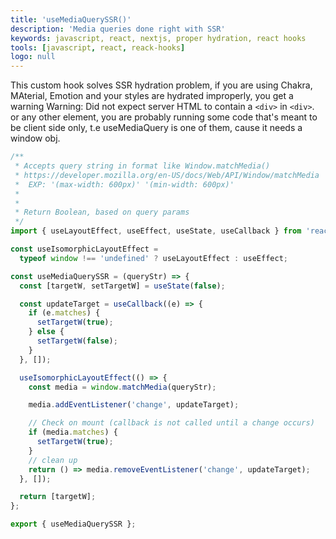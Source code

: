 ```yaml
---
title: 'useMediaQuerySSR()'
description: 'Media queries done right with SSR'
keywords: javascript, react, nextjs, proper hydration, react hooks
tools: [javascript, react, reack-hooks]
logo: null
---
```


<GlobalWrapper>
  <SectionWrapper title="useMediaQuery, React Hook">

This custom hook solves SSR hydration problem,
if you are using Chakra, MAterial, Emotion and
your styles are hydrated improperly, you get a warning
Warning: Did not expect server HTML to contain a `<div>` in `<div>`.
or any other element, you are probably running
some code that's meant to be client side only, t.e useMediaQuery
is one of them, cause it needs a window obj.

```jsx
/**
 * Accepts query string in format like Window.matchMedia()
 * https://developer.mozilla.org/en-US/docs/Web/API/Window/matchMedia
 *	EXP: '(max-width: 600px)' '(min-width: 600px)'
 *
 *
 * Return Boolean, based on query params
 */
import { useLayoutEffect, useEffect, useState, useCallback } from 'react';

const useIsomorphicLayoutEffect =
  typeof window !== 'undefined' ? useLayoutEffect : useEffect;

const useMediaQuerySSR = (queryStr) => {
  const [targetW, setTargetW] = useState(false);

  const updateTarget = useCallback((e) => {
    if (e.matches) {
      setTargetW(true);
    } else {
      setTargetW(false);
    }
  }, []);

  useIsomorphicLayoutEffect(() => {
    const media = window.matchMedia(queryStr);

    media.addEventListener('change', updateTarget);

    // Check on mount (callback is not called until a change occurs)
    if (media.matches) {
      setTargetW(true);
    }
    // clean up
    return () => media.removeEventListener('change', updateTarget);
  }, []);

  return [targetW];
};

export { useMediaQuerySSR };
```

  </SectionWrapper>
</GlobalWrapper>
